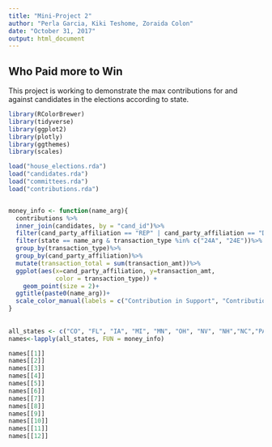 ```yaml
---
title: "Mini-Project 2"
author: "Perla Garcia, Kiki Teshome, Zoraida Colon"
date: "October 31, 2017"
output: html_document
---
```



## Who Paid more to Win
This project is working to demonstrate the max contributions for and against candidates in the elections according to state. 
```r
library(RColorBrewer)
library(tidyverse)
library(ggplot2)
library(plotly) 
library(ggthemes)
library(scales)

load("house_elections.rda")
load("candidates.rda")
load("committees.rda")
load("contributions.rda")


money_info <- function(name_arg){
  contributions %>%
  inner_join(candidates, by = "cand_id")%>%
  filter(cand_party_affiliation == "REP" | cand_party_affiliation == "DEM")%>%
  filter(state == name_arg & transaction_type %in% c("24A", "24E"))%>%
  group_by(transaction_type)%>%
  group_by(cand_party_affiliation)%>%
  mutate(transaction_total = sum(transaction_amt))%>%
  ggplot(aes(x=cand_party_affiliation, y=transaction_amt, 
             color = transaction_type)) +
    geom_point(size = 2)+
  ggtitle(paste0(name_arg))+
  scale_color_manual(labels = c("Contribution in Support", "Contribution Against"), values = c("Forest Green", "red"))
}
    
  
all_states <- c("CO", "FL", "IA", "MI", "MN", "OH", "NV", "NH","NC","PA","VA", "WI")
names<-lapply(all_states, FUN = money_info)

names[[1]]
names[[2]]
names[[3]]
names[[4]]
names[[5]]
names[[6]]
names[[7]]
names[[8]]
names[[9]]
names[[10]]
names[[11]]
names[[12]]
```
